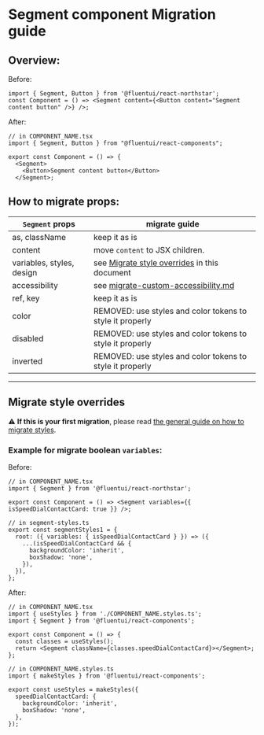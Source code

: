 
<Meta title="Concepts/Migration/from v0/Components/Segment Migration" />

# Segment component Migration guide

## Overview:

Before:

```tsx
import { Segment, Button } from '@fluentui/react-northstar';
const Component = () => <Segment content={<Button content="Segment content button" />} />;
```

After:

```tsx
// in COMPONENT_NAME.tsx
import { Segment, Button } from "@fluentui/react-components";

export const Component = () => {
  <Segment>
    <Button>Segment content button</Button>
  </Segment>;
```

## How to migrate props:

| `Segment` props           | migrate guide                                                                                            |
| ------------------------- | -------------------------------------------------------------------------------------------------------- |
| as, className             | keep it as is                                                                                            |
| content                   | move `content` to JSX children.                                                                          |
| variables, styles, design | see [Migrate style overrides](#./Migrate-style-overrides) in this document                               |
| accessibility             | see [migrate-custom-accessibility.md](?path=/docs/concepts-migration-from-v0-custom-accessibility--page) |
| ref, key                  | keep it as is                                                                                            |
| color                     | REMOVED: use styles and color tokens to style it properly                                                |
| disabled                  | REMOVED: use styles and color tokens to style it properly                                                |
| inverted                  | REMOVED: use styles and color tokens to style it properly                                                |

---

## Migrate style overrides

⚠️ **If this is your first migration**, please read [the general guide on how to migrate styles](?path=/docs/concepts-migration-from-v0-custom-style-overrides--page).

### Example for migrate boolean `variables`:

Before:

```tsx
// in COMPONENT_NAME.tsx
import { Segment } from '@fluentui/react-northstar';

export const Component = () => <Segment variables={{ isSpeedDialContactCard: true }} />;

// in segment-styles.ts
export const segmentStyles1 = {
  root: ({ variables: { isSpeedDialContactCard } }) => ({
    ...(isSpeedDialContactCard && {
      backgroundColor: 'inherit',
      boxShadow: 'none',
    }),
  }),
};
```

After:

```tsx
// in COMPONENT_NAME.tsx
import { useStyles } from './COMPONENT_NAME.styles.ts';
import { Segment } from '@fluentui/react-components';

export const Component = () => {
  const classes = useStyles();
  return <Segment className={classes.speedDialContactCard}></Segment>;
};

// in COMPONENT_NAME.styles.ts
import { makeStyles } from '@fluentui/react-components';

export const useStyles = makeStyles({
  speedDialContactCard: {
    backgroundColor: 'inherit',
    boxShadow: 'none',
  },
});
```
